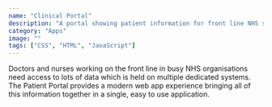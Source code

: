 ```yaml
---
name: "Clinical Portal"
description: "A portal showing patient information for front line NHS staff"
category: "Apps"
image: ""
tags: ["CSS", "HTML", "JavaScript"]
---
```


Doctors and nurses working on the front line in busy NHS organisations need access to lots of data which is held on multiple dedicated systems. The Patient Portal provides a modern web app experience bringing all of this information together in a single, easy to use application.